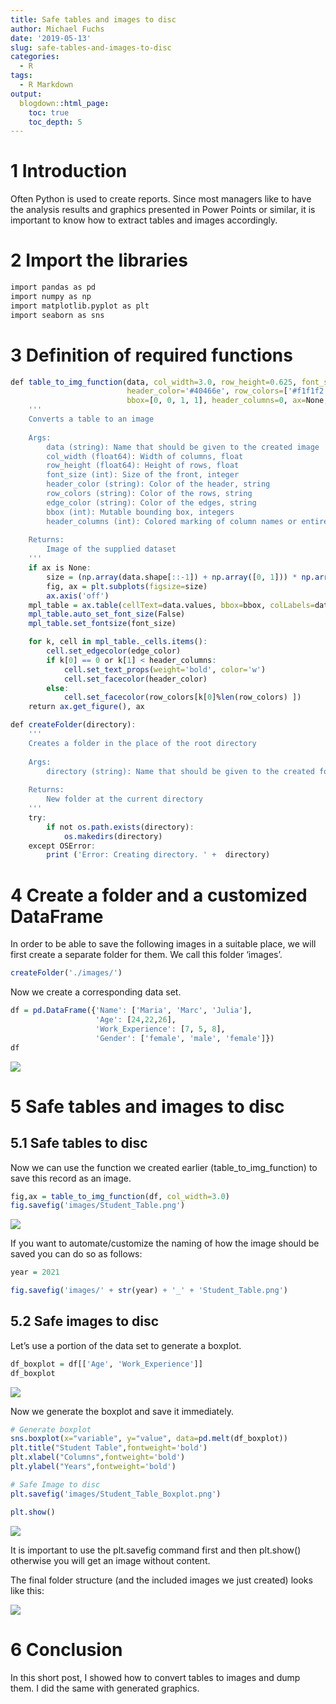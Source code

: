 ```yaml
---
title: Safe tables and images to disc
author: Michael Fuchs
date: '2019-05-13'
slug: safe-tables-and-images-to-disc
categories:
  - R
tags:
  - R Markdown
output:
  blogdown::html_page:
    toc: true
    toc_depth: 5
---
```



# 1 Introduction

Often Python is used to create reports. Since most managers like to have the analysis results and graphics presented in Power Points or similar, it is important to know how to extract tables and images accordingly. 



# 2 Import the libraries

```r
import pandas as pd
import numpy as np
import matplotlib.pyplot as plt
import seaborn as sns
```


# 3 Definition of required functions


```r
def table_to_img_function(data, col_width=3.0, row_height=0.625, font_size=14,
                          header_color='#40466e', row_colors=['#f1f1f2', 'w'], edge_color='w',
                          bbox=[0, 0, 1, 1], header_columns=0, ax=None, **kwargs):
    '''
    Converts a table to an image
    
    Args: 
        data (string): Name that should be given to the created image
        col_width (float64): Width of columns, float
        row_height (float64): Height of rows, float
        font_size (int): Size of the front, integer
        header_color (string): Color of the header, string
        row_colors (string): Color of the rows, string
        edge_color (string): Color of the edges, string
        bbox (int): Mutable bounding box, integers
        header_columns (int): Colored marking of column names or entire additional columns, integers
        
    Returns:
        Image of the supplied dataset
    '''
    if ax is None:
        size = (np.array(data.shape[::-1]) + np.array([0, 1])) * np.array([col_width, row_height])
        fig, ax = plt.subplots(figsize=size)
        ax.axis('off')
    mpl_table = ax.table(cellText=data.values, bbox=bbox, colLabels=data.columns, **kwargs)
    mpl_table.auto_set_font_size(False)
    mpl_table.set_fontsize(font_size)

    for k, cell in mpl_table._cells.items():
        cell.set_edgecolor(edge_color)
        if k[0] == 0 or k[1] < header_columns:
            cell.set_text_props(weight='bold', color='w')
            cell.set_facecolor(header_color)
        else:
            cell.set_facecolor(row_colors[k[0]%len(row_colors) ])
    return ax.get_figure(), ax
```

```r
def createFolder(directory):
    '''
    Creates a folder in the place of the root directory
    
    Args: 
        directory (string): Name that should be given to the created folder
        
    Returns:
        New folder at the current directory
    '''
    try:
        if not os.path.exists(directory):
            os.makedirs(directory)
    except OSError:
        print ('Error: Creating directory. ' +  directory)
```


# 4 Create a folder and a customized DataFrame

In order to be able to save the following images in a suitable place, we will first create a separate folder for them.
We call this folder 'images'.

```r
createFolder('./images/')
```

Now we create a corresponding data set.


```r
df = pd.DataFrame({'Name': ['Maria', 'Marc', 'Julia'],
                   'Age': [24,22,26],
                   'Work_Experience': [7, 5, 8],
                   'Gender': ['female', 'male', 'female']})
df
```

![](/post/2019-05-13-safe-tables-and-images-to-disc_files/p115p1.png)



# 5 Safe tables and images to disc

## 5.1 Safe tables to disc

Now we can use the function we created earlier (table_to_img_function) to save this record as an image.


```r
fig,ax = table_to_img_function(df, col_width=3.0)
fig.savefig('images/Student_Table.png')
```

![](/post/2019-05-13-safe-tables-and-images-to-disc_files/p115p2.png)

If you want to automate/customize the naming of how the image should be saved you can do so as follows:


```r
year = 2021

fig.savefig('images/' + str(year) + '_' + 'Student_Table.png')
```


## 5.2 Safe images to disc


Let's use a portion of the data set to generate a boxplot.

```r
df_boxplot = df[['Age', 'Work_Experience']]
df_boxplot
```

![](/post/2019-05-13-safe-tables-and-images-to-disc_files/p115p3.png)

Now we generate the boxplot and save it immediately. 


```r
# Generate boxplot
sns.boxplot(x="variable", y="value", data=pd.melt(df_boxplot))
plt.title("Student Table",fontweight='bold')
plt.xlabel("Columns",fontweight='bold')
plt.ylabel("Years",fontweight='bold')

# Safe Image to disc
plt.savefig('images/Student_Table_Boxplot.png')

plt.show()
```

![](/post/2019-05-13-safe-tables-and-images-to-disc_files/p115p4.png)

It is important to use the plt.savefig command first and then plt.show() otherwise you will get an image without content.

The final folder structure (and the included images we just created) looks like this: 

![](/post/2019-05-13-safe-tables-and-images-to-disc_files/p115p5.png)


# 6 Conclusion

In this short post, I showed how to convert tables to images and dump them. I did the same with generated graphics. 











